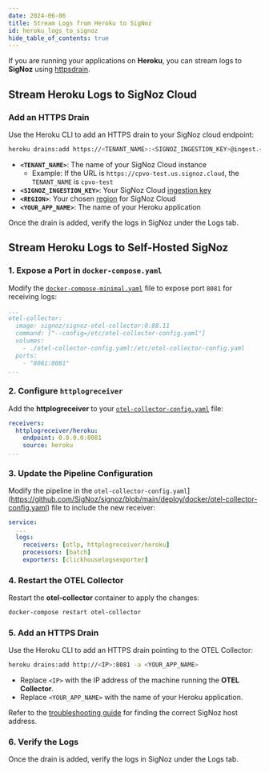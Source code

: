 ```yaml
---
date: 2024-06-06
title: Stream Logs from Heroku to SigNoz
id: heroku_logs_to_signoz
hide_table_of_contents: true
---
```


If you are running your applications on **Heroku**, you can stream logs to **SigNoz** using [httpsdrain](https://devcenter.heroku.com/articles/log-drains#https-drains).

<Tabs entityName="plans">

<TabItem value="signoz-cloud" label="SigNoz Cloud" default>

## Stream Heroku Logs to SigNoz Cloud

### Add an HTTPS Drain
Use the Heroku CLI to add an HTTPS drain to your SigNoz cloud endpoint:

```bash
heroku drains:add https://<TENANT_NAME>:<SIGNOZ_INGESTION_KEY>@ingest.<REGION>.signoz.cloud:443/logs/heroku -a <YOUR_APP_NAME>
```

- **`<TENANT_NAME>`**: The name of your SigNoz Cloud instance
    - Example: If the URL is `https://cpvo-test.us.signoz.cloud`, the `TENANT_NAME` is `cpvo-test`
- **`<SIGNOZ_INGESTION_KEY>`**: Your SigNoz Cloud [ingestion key](https://signoz.io/docs/ingestion/signoz-cloud/keys/)
- **`<REGION>`**: Your chosen [region](https://signoz.io/docs/ingestion/signoz-cloud/overview/#endpoint) for SigNoz Cloud
- **`<YOUR_APP_NAME>`**: The name of your Heroku application


Once the drain is added, verify the logs in SigNoz under the Logs tab.

</TabItem>

<TabItem value="self-hosted" label="Self-Host">

## Stream Heroku Logs to Self-Hosted SigNoz

### 1. Expose a Port in `docker-compose.yaml`
Modify the [`docker-compose-minimal.yaml`](https://github.com/SigNoz/signoz/blob/main/deploy/docker/docker-compose-minimal.yaml) file to expose port `8081` for receiving logs:

```yaml:/deploy/docker/docker-compose-minimal.yaml {8} 
...
otel-collector:
  image: signoz/signoz-otel-collector:0.88.11
  command: ["--config=/etc/otel-collector-config.yaml"]
  volumes:
    - ./otel-collector-config.yaml:/etc/otel-collector-config.yaml
  ports:
    - "8081:8081"
...
```

### 2. Configure `httplogreceiver`
Add the **httplogreceiver** to your [`otel-collector-config.yaml`](https://github.com/SigNoz/signoz/blob/main/deploy/docker/otel-collector-config.yaml) file:

```yaml:/deploy/docker/otel-collector-config.yaml {2-4}
receivers:
  httplogreceiver/heroku:
    endpoint: 0.0.0.0:8081
    source: heroku
...
```

### 3. Update the Pipeline Configuration
Modify the pipeline in the `otel-collector-config.yaml`](https://github.com/SigNoz/signoz/blob/main/deploy/docker/otel-collector-config.yaml) file to include the new receiver:

```yaml:/deploy/docker/otel-collector-config.yaml {4}
service:
  ...
  logs:
    receivers: [otlp, httplogreceiver/heroku]
    processors: [batch]
    exporters: [clickhouselogsexporter]
```

### 4. Restart the OTEL Collector
Restart the **otel-collector** container to apply the changes:

```bash
docker-compose restart otel-collector
```

### 5. Add an HTTPS Drain
Use the Heroku CLI to add an HTTPS drain pointing to the OTEL Collector:

```bash
heroku drains:add http://<IP>:8081 -a <YOUR_APP_NAME>
```
- Replace `<IP>` with the IP address of the machine running the **OTEL Collector**.
- Replace `<YOUR_APP_NAME>` with the name of your Heroku application.

Refer to the [troubleshooting guide](https://signoz.io/docs/install/troubleshooting/#signoz-otel-collector-address-grid) for finding the correct SigNoz host address.

### 6. Verify the Logs
Once the drain is added, verify the logs in SigNoz under the Logs tab.

</TabItem>

</Tabs>
